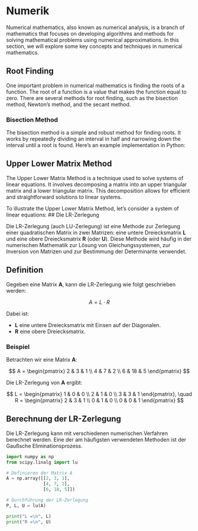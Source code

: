 # Numerik

Numerical mathematics, also known as numerical analysis, is a branch of mathematics that focuses on developing algorithms and methods for solving mathematical problems using numerical approximations. In this section, we will explore some key concepts and techniques in numerical mathematics.

## Root Finding

One important problem in numerical mathematics is finding the roots of a function. The root of a function is a value that makes the function equal to zero. There are several methods for root finding, such as the bisection method, Newton's method, and the secant method.

### Bisection Method

The bisection method is a simple and robust method for finding roots. It works by repeatedly dividing an interval in half and narrowing down the interval until a root is found. Here's an example implementation in Python:

## Upper Lower Matrix Method

The Upper Lower Matrix Method is a technique used to solve systems of linear equations. It involves decomposing a matrix into an upper triangular matrix and a lower triangular matrix. This decomposition allows for efficient and straightforward solutions to linear systems.

To illustrate the Upper Lower Matrix Method, let's consider a system of linear equations:
## Die LR-Zerlegung

Die LR-Zerlegung (auch LU-Zerlegung) ist eine Methode zur Zerlegung einer quadratischen Matrix in zwei Matrizen: eine untere Dreiecksmatrix **L** und eine obere Dreiecksmatrix **R** (oder **U**). Diese Methode wird häufig in der numerischen Mathematik zur Lösung von Gleichungssystemen, zur Inversion von Matrizen und zur Bestimmung der Determinante verwendet.

## Definition

Gegeben eine Matrix **A**, kann die LR-Zerlegung wie folgt geschrieben werden:

$$
A = L \cdot R
$$

Dabei ist:

- **L** eine untere Dreiecksmatrix mit Einsen auf der Diagonalen.
- **R** eine obere Dreiecksmatrix.

### Beispiel

Betrachten wir eine Matrix **A**:

$$
A = \begin{pmatrix}
2 & 3 & 1 \\
4 & 7 & 2 \\
6 & 18 & 5
\end{pmatrix}
$$

Die LR-Zerlegung von **A** ergibt:

$$
L = \begin{pmatrix}
1 & 0 & 0 \\
2 & 1 & 0 \\
3 & 3 & 1
\end{pmatrix},
\quad
R = \begin{pmatrix}
2 & 3 & 1 \\
0 & 1 & 0 \\
0 & 0 & 1
\end{pmatrix}
$$

## Berechnung der LR-Zerlegung

Die LR-Zerlegung kann mit verschiedenen numerischen Verfahren berechnet werden. Eine der am häufigsten verwendeten Methoden ist der Gaußsche Eliminationsprozess.

```python
import numpy as np
from scipy.linalg import lu

# Definieren der Matrix A
A = np.array([[2, 3, 1],
              [4, 7, 2],
              [6, 18, 5]])

# Durchführung der LR-Zerlegung
P, L, U = lu(A)

print("L =\n", L)
print("R =\n", U)
```